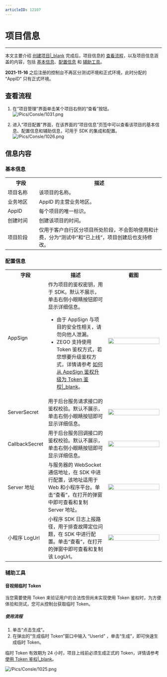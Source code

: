 ```yaml
---
articleID: 12107
---
```

# 项目信息

- - -

本文主要介绍 [创建项目\|_blank](#14213) 完成后，项目信息的 [查看流程](12107#1)，以及项目信息涵盖的内容，包括 [基本信息](12107#2_1)、[配置信息](12107#2_2) 和 [辅助工具](12107#2_3)。


<div class="mk-warning">

**2021-11-16** 之后注册的控制台不再区分测试环境和正式环境，此时分配的 “AppID” 只有正式环境。
</div>

## 查看流程

1. 在“项目管理”界面单击某个项目右侧的“查看”按钮。   
![/Pics/Consle/1031.png](http://doc.oa.zego.im/Pics/Consle/1031.png)

2. 进入“项目配置”界面，在该界面的“项目信息”页签中可以查看该项目的基本信息、配置信息和辅助信息，可用于 SDK 的集成和配置。   
![/Pics/Consle/1026.png](http://doc.oa.zego.im/Pics/Consle/1026.png)

## 信息内容

### 基本信息


<table>
  <colgroup>
    <col width="20%">
    <col width="80%">
  </colgroup>
<tbody><tr>
<th>字段</th>
<th>描述</th>
</tr>
<tr>
<td>项目名称</td>
<td>该项目的名称。</td>
</tr>
<tr>
<td>业务地区</td>
<td>AppID 的主营业务地区。</td>
</tr>
<tr>
<td>AppID</td>
<td>每个项目的唯一标识。</td>
</tr>
<tr>
<td>创建时间</td>
<td>创建该项目的时间。</td>
</tr>
<tr>
<td>项目阶段</td>
<td>仅用于客户自行区分项目所处阶段，不会影响使用和计费，分为“测试中”和“已上线”，项目创建后也支持修改。</td>
</tr>
</tbody></table>

### 配置信息

<table>
  <colgroup>
    <col width="20%">
    <col width="40%">
    <col width="40%">
  </colgroup>
<tbody><tr>
<th>字段</th>
<th>描述</th>
<th>截图</th>
</tr>
<tr>
<td>AppSign</td>
<td>作为项目的鉴权密钥，用于 SDK。默认不展示，单击右侧小眼睛按钮即可显示详细信息。
<div class="mk-warning">

- 由于 AppSign 与项目的安全性相关，请勿向他人泄漏。
- ZEGO 支持使用 Token 鉴权方式，若您想要升级鉴权方式，详情请参考 [如何从 AppSign 鉴权升级为 Token 鉴权|_blank](https://doc-zh.zego.im/faq/token_upgrade?product=ExpressVideo&amp;platform=ios)。
</div></td>
<td>&nbsp;<img src="/Pics/Consle/1027.png" width="100%"></td>
</tr>
<tr>
<td>ServerSecret</td>
<td>用于后台服务请求接口的鉴权校验。默认不展示，单击右侧小眼睛按钮即可显示详细信息。</td>
<td><img src="/Pics/Consle/1028.png" width="100%"></td>
</tr>
<tr>
<td>CallbackSecret</td>
<td>用于后台服务回调接口的鉴权校验。默认不展示，单击右侧小眼睛按钮即可显示详细信息。</td>
<td><img src="/Pics/Consle/1032.png" width="100%"></td>
</tr>
<tr>
<td>Server 地址</td>
<td>与服务器的 WebSocket 通信地址，在 SDK 中进行配置，该地址适用于 Web 和小程序平台。单击“查看”，在打开的弹窗中即可查看和复制 Server 地址。</td>
<td><img src="/Pics/Consle/1029.png" width="100%"></td>
</tr>
<tr>
<td>小程序 LogUrl</td>
<td>小程序 SDK 日志上报路径，用于排查故障定位问题，在 SDK 中进行配置。单击“查看”，在打开的弹窗中即可查看和复制该 LogUrl。</td>
<td><img src="/Pics/Consle/1030.png" width=100%></td>
</tr>
</tbody></table>


### 辅助工具

#### 音视频临时 Token   

当您需要使用 Token 来验证用户的合法性但尚未实现使用 Token 鉴权时，为方便体验和测试，您可从控制台获取临时 Token。

##### 使用流程

1. 单击“点击生成”。
2. 在弹出的“生成临时 Token”窗口中输入 “UserId” ，单击“生成”，即可快速生成临时 Token。
    
<div class="mk-warning">

临时 Token 有效期为 24 小时，项目上线前必须生成正式的 Token，详情请参考 [使用 Token 鉴权\|_blank](#10360)。
</div>

![/Pics/Consle/1025.png](http://doc.oa.zego.im/Pics/Consle/1025.png)
